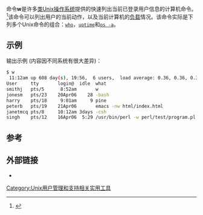 {{noteTA
|G1=IT
}}
{{lowercase}}
命令'''w'''是许多[[类Unix系统|类Unix]][[操作系统|操作系统]]提供的快速列出当前已登录用户信息的计算机命令。<ref>{{cite book|url=http://books.google.fr/books?id=hS6VRhqdA6sC&pg=PA58&dq=W+Unix+users+connected&hl=fr&sa=X&ei=9MvFUd7UCIerhAfVtICwCA&ved=0CEwQ6AEwAw#v=onepage&q=W%20Unix%20users%20connected&f=false|title=Learning UNIX with examples|author=David Martínez Perales|access-date=2013-08-01|archive-date=2014-03-02|archive-url=https://web.archive.org/web/20140302211555/http://books.google.fr/books?id=hS6VRhqdA6sC&pg=PA58&dq=W+Unix+users+connected&hl=fr&sa=X&ei=9MvFUd7UCIerhAfVtICwCA&ved=0CEwQ6AEwAw#v=onepage&q=W%20Unix%20users%20connected&f=false}}</ref>该命令可以列出用户的当前动作，以及当前计算机的[[负载_(计算机)|负载]]情况。该命令实际是下列多个Unix命令的组合：<tt>[[who_(Unix)|who]]</tt>，<tt>[[uptime|uptime]]</tt>和<tt>[[ps_(Unix)|ps -a]]</tt>。

== 示例 ==
输出示例 (内容因不同系统有很大差异)：
<syntaxhighlight lang="bash">
$ w
 11:12am up 608 day(s), 19:56,  6 users,  load average: 0.36, 0.36, 0.37
User     tty       login@  idle  what
smithj   pts/5      8:52am       w
jonesm   pts/23    20Apr06    28 -bash
harry    pts/18     9:01am     9 pine
peterb   pts/19    21Apr06       emacs -nw html/index.html
janetmcq pts/8     10:12am 3days -csh
singh    pts/12    16Apr06  5:29 /usr/bin/perl -w perl/test/program.pl
</syntaxhighlight>

== 参考 ==
{{Reflist}}

== 外部链接 ==
* {{man|1|w}}

{{Unix命令}}
{{unix-stub}}

[[Category:Unix用户管理和支持相关实用工具|Category:Unix用户管理和支持相关实用工具]]